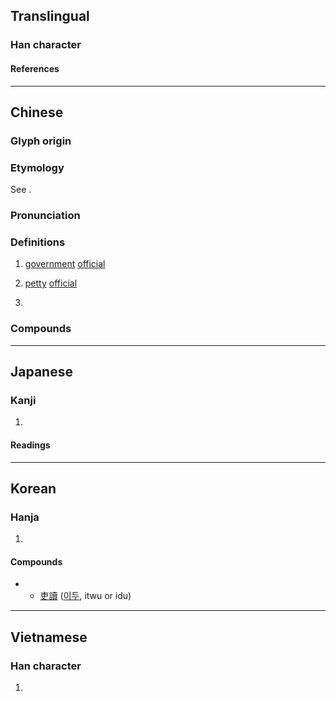 {{also|史|更}}
{{character info/new}}
==Translingual==

===Han character===
{{Han char|rn=30|rad=口|as=03|sn=6|four=50006|canj=JLK|ids=⿻一史,⿻丈口}}

====References====
{{Han ref|kx=0176.020|dkj=03299|dj=0393.020|hdz=10018.030|uh=540F}}

----

==Chinese==
{{zh-forms}}

===Glyph origin===
{{Han etym}}

===Etymology===
See {{zh-l|理|envoy, jail official, matchmaker}}.

===Pronunciation===
{{zh-pron
|m=lì
|c=lei6
|h=pfs=
|md=
|mn=lī/qz,xm:lē
|mn_note=lī/lē - literary; lē - vernacular (俗, Xiamen)
|mn-t=li7
|w=
|mc=y
|oc=y
|cat=n,pn
}}

===Definitions===
{{zh-hanzi}}

# {{lb|zh|historical}} [[government]] [[official]]
# {{lb|zh|historical}} [[petty]] [[official]]
# {{surname|zh}}

===Compounds===
{{zh-der|僕吏|吏胥|刻木為吏|從吏|吏員|官吏|健吏|吏部|吏讀|循吏|刀筆吏|吏治|官虎吏狼|六房吏典|公吏|將吏|委吏|廉吏|庫吏|家吏|幹吏|奸胥猾吏|吏士|府小吏|六房書吏|園吏|吏道|大吏|堠吏|一行作吏|吏民|俗吏|吏議|吏目|削木為吏|小吏|守吏|下吏|法吏|濫官汙吏|汙吏黠胥|津吏|甲吏|排房吏典|爪牙吏|掾吏|甕間吏部|獄吏|猾吏|故吏|疆吏|濫吏贓官|朱衣吏|汙吏|苛吏|純吏|貪官汙吏|蒙吏|貪吏|胥吏|門生故吏|老吏|門吏|署吏|墨吏|黠吏|酷吏|驛吏|長吏|能吏|郵吏|貪吏猾胥|計吏}}

----

==Japanese==

===Kanji===
{{ja-kanji|grade=c|rs=口03}}

# {{rfdef|ja|sort=口03}}

====Readings====
{{ja-readings
|on=り
|kun=つかさ-
}}

----

==Korean==

===Hanja===
{{ko-hanja|hangeul=[[리]]|rv=ri|mr=ri}}

# {{rfdef|ko|sort=口03}}

====Compounds====
** [[吏讀]] ([[이두]], itwu or idu)

----

==Vietnamese==

===Han character===
{{vi-readings|reading=[[lại]], [[lưỡi]]|rs=口03}}

# {{rfdef|vi|sort=口03}}